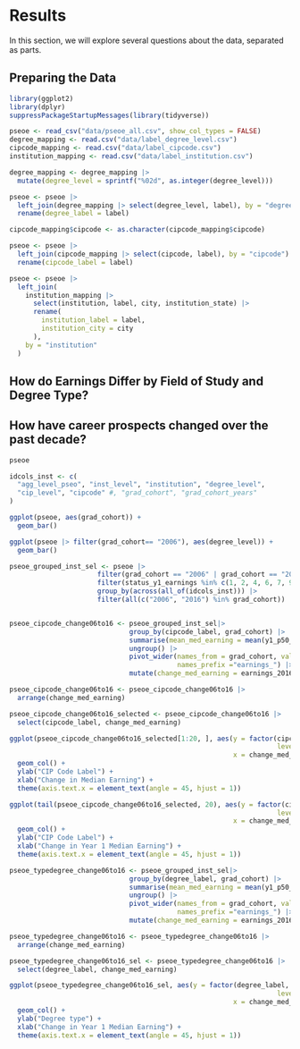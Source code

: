 # Results

In this section, we will explore several questions about the data, separated as parts.

## Preparing the Data

```r
library(ggplot2)
library(dplyr)
suppressPackageStartupMessages(library(tidyverse))
```

```r
pseoe <- read_csv("data/pseoe_all.csv", show_col_types = FALSE)
degree_mapping <- read.csv("data/label_degree_level.csv")
cipcode_mapping <- read.csv("data/label_cipcode.csv")
institution_mapping <- read.csv("data/label_institution.csv")
```

```r
degree_mapping <- degree_mapping |>
  mutate(degree_level = sprintf("%02d", as.integer(degree_level)))

pseoe <- pseoe |>
  left_join(degree_mapping |> select(degree_level, label), by = "degree_level") |>
  rename(degree_label = label)

cipcode_mapping$cipcode <- as.character(cipcode_mapping$cipcode)

pseoe <- pseoe |>
  left_join(cipcode_mapping |> select(cipcode, label), by = "cipcode") |>
  rename(cipcode_label = label)

pseoe <- pseoe |>
  left_join(
    institution_mapping |>
      select(institution, label, city, institution_state) |>
      rename(
        institution_label = label,
        institution_city = city
      ),
    by = "institution"
  )
```

## How do Earnings Differ by Field of Study and Degree Type?

## How have career prospects changed over the past decade?
```r
pseoe
```


```r
idcols_inst <- c(
  "agg_level_pseo", "inst_level", "institution", "degree_level",
  "cip_level", "cipcode" #, "grad_cohort", "grad_cohort_years"
)


```

```r
ggplot(pseoe, aes(grad_cohort)) +
  geom_bar()
```
```r
ggplot(pseoe |> filter(grad_cohort== "2006"), aes(degree_level)) +
  geom_bar()
```


```r
pseoe_grouped_inst_sel <- pseoe |> 
                      filter(grad_cohort == "2006" | grad_cohort == "2016") |>
                      filter(status_y1_earnings %in% c(1, 2, 4, 6, 7, 9, 10, 12)) |>
                      group_by(across(all_of(idcols_inst))) |>
                      filter(all(c("2006", "2016") %in% grad_cohort))
```

```r

```


```r
pseoe_cipcode_change06to16 <- pseoe_grouped_inst_sel|>
                              group_by(cipcode_label, grad_cohort) |>
                              summarise(mean_med_earning = mean(y1_p50_earnings, na.rm = TRUE)) |>
                              ungroup() |>
                              pivot_wider(names_from = grad_cohort, values_from = mean_med_earning, 
                                          names_prefix ="earnings_") |> # Reshape data
                              mutate(change_med_earning = earnings_2016 - earnings_2006) # Compute change
```

```r
pseoe_cipcode_change06to16 <- pseoe_cipcode_change06to16 |>
  arrange(change_med_earning)
```

```r
pseoe_cipcode_change06to16_selected <- pseoe_cipcode_change06to16 |>
  select(cipcode_label, change_med_earning)

```


```r

ggplot(pseoe_cipcode_change06to16_selected[1:20, ], aes(y = factor(cipcode_label,
                                                                   levels = cipcode_label[order(change_med_earning)]),
                                                        x = change_med_earning)) +
  geom_col() +
  ylab("CIP Code Label") +
  xlab("Change in Median Earning") +
  theme(axis.text.x = element_text(angle = 45, hjust = 1))

```
```r
ggplot(tail(pseoe_cipcode_change06to16_selected, 20), aes(y = factor(cipcode_label,
                                                                   levels = cipcode_label[order(change_med_earning)]),
                                                        x = change_med_earning)) +
  geom_col() +
  ylab("CIP Code Label") +
  xlab("Change in Year 1 Median Earning") +
  theme(axis.text.x = element_text(angle = 45, hjust = 1))

```

```r
pseoe_typedegree_change06to16 <- pseoe_grouped_inst_sel|>
                              group_by(degree_label, grad_cohort) |>
                              summarise(mean_med_earning = mean(y1_p50_earnings, na.rm = TRUE)) |>
                              ungroup() |>
                              pivot_wider(names_from = grad_cohort, values_from = mean_med_earning, 
                                          names_prefix ="earnings_") |> # Reshape data
                              mutate(change_med_earning = earnings_2016 - earnings_2006) # Compute change
```
```r
pseoe_typedegree_change06to16 <- pseoe_typedegree_change06to16 |>
  arrange(change_med_earning)

```

```r
pseoe_typedegree_change06to16_sel <- pseoe_typedegree_change06to16 |>
  select(degree_label, change_med_earning)

```


```r
ggplot(pseoe_typedegree_change06to16_sel, aes(y = factor(degree_label,
                                                                   levels = degree_label[order(change_med_earning)]),
                                                        x = change_med_earning)) +
  geom_col() +
  ylab("Degree type") +
  xlab("Change in Year 1 Median Earning") +
  theme(axis.text.x = element_text(angle = 45, hjust = 1))

```



